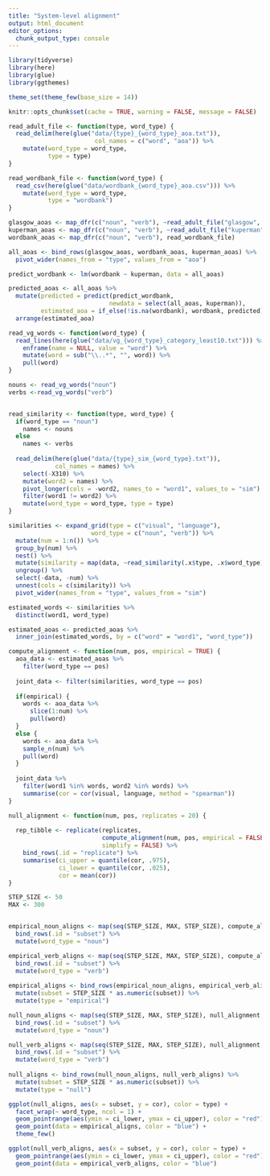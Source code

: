```yaml
---
title: "System-level alignment"
output: html_document
editor_options: 
  chunk_output_type: console
---
```

  
```r
library(tidyverse)
library(here)
library(glue)
library(ggthemes)

theme_set(theme_few(base_size = 14))

knitr::opts_chunk$set(cache = TRUE, warning = FALSE, message = FALSE)
```

```r
read_adult_file <- function(type, word_type) {
  read_delim(here(glue("data/{type}_{word_type}_aoa.txt")),
                        col_names = c("word", "aoa")) %>%
    mutate(word_type = word_type,
           type = type)
}

read_wordbank_file <- function(word_type) {
  read_csv(here(glue("data/wordbank_{word_type}_aoa.csv"))) %>%
    mutate(word_type = word_type,
           type = "wordbank")
}

glasgow_aoas <- map_dfr(c("noun", "verb"), ~read_adult_file("glasgow", .x))
kuperman_aoas <- map_dfr(c("noun", "verb"), ~read_adult_file("kuperman", .x))
wordbank_aoas <- map_dfr(c("noun", "verb"), read_wordbank_file)

all_aoas <- bind_rows(glasgow_aoas, wordbank_aoas, kuperman_aoas) %>%
  pivot_wider(names_from = "type", values_from = "aoa")

predict_wordbank <- lm(wordbank ~ kuperman, data = all_aoas)

predicted_aoas <- all_aoas %>%
  mutate(predicted = predict(predict_wordbank, 
                            newdata = select(all_aoas, kuperman)),
         estimated_aoa = if_else(!is.na(wordbank), wordbank, predicted)) %>%
  arrange(estimated_aoa)

```


```r
read_vg_words <- function(word_type) {
  read_lines(here(glue("data/vg_{word_type}_category_least10.txt"))) %>%
    enframe(name = NULL, value = "word") %>%
    mutate(word = sub("\\..*", "", word)) %>%
    pull(word)
}

nouns <- read_vg_words("noun")
verbs <-read_vg_words("verb")


read_similarity <- function(type, word_type) {
  if(word_type == "noun")
    names <- nouns
  else
    names <- verbs
  
  read_delim(here(glue("data/{type}_sim_{word_type}.txt")), 
             col_names = names) %>% 
    select(-X310) %>%
    mutate(word2 = names) %>%
    pivot_longer(cols = -word2, names_to = "word1", values_to = "sim") %>%
    filter(word1 != word2) %>%
    mutate(word_type = word_type, type = type)
}

similarities <- expand_grid(type = c("visual", "language"), 
                       word_type = c("noun", "verb")) %>%
  mutate(num = 1:n()) %>%
  group_by(num) %>%
  nest() %>%
  mutate(similarity = map(data, ~read_similarity(.x$type, .x$word_type))) %>%
  ungroup() %>%
  select(-data, -num) %>%
  unnest(cols = c(similarity)) %>%
  pivot_wider(names_from = "type", values_from = "sim")

estimated_words <- similarities %>%
  distinct(word1, word_type)

estimated_aoas <- predicted_aoas %>%
  inner_join(estimated_words, by = c("word" = "word1", "word_type"))
```


```r
compute_alignment <- function(num, pos, empirical = TRUE) {
  aoa_data <- estimated_aoas %>%
    filter(word_type == pos)
  
  joint_data <- filter(similarities, word_type == pos)
  
  if(empirical) {
    words <- aoa_data %>%
      slice(1:num) %>%
      pull(word)
  }
  else {
    words <- aoa_data %>%
    sample_n(num) %>%
    pull(word)
  }
  
  joint_data %>%
    filter(word1 %in% words, word2 %in% words) %>%
    summarise(cor = cor(visual, language, method = "spearman")) 
}
```

```r
null_alignment <- function(num, pos, replicates = 20) {
  
  rep_tibble <- replicate(replicates, 
                          compute_alignment(num, pos, empirical = FALSE),
                          simplify = FALSE) %>%
    bind_rows(.id = "replicate") %>%
    summarise(ci_upper = quantile(cor, .975),
              ci_lower = quantile(cor, .025),
              cor = mean(cor))
}
```

```r
STEP_SIZE <- 50
MAX <- 300


empirical_noun_aligns <- map(seq(STEP_SIZE, MAX, STEP_SIZE), compute_alignment, "noun") %>%
  bind_rows(.id = "subset") %>%
  mutate(word_type = "noun")

empirical_verb_aligns <- map(seq(STEP_SIZE, MAX, STEP_SIZE), compute_alignment, "verb") %>%
  bind_rows(.id = "subset") %>%
  mutate(word_type = "verb")
  
empirical_aligns <- bind_rows(empirical_noun_aligns, empirical_verb_aligns) %>%
  mutate(subset = STEP_SIZE * as.numeric(subset)) %>%
  mutate(type = "empirical")

null_noun_aligns <- map(seq(STEP_SIZE, MAX, STEP_SIZE), null_alignment, "noun") %>%
  bind_rows(.id = "subset") %>%
  mutate(word_type = "noun")

null_verb_aligns <- map(seq(STEP_SIZE, MAX, STEP_SIZE), null_alignment, "verb") %>%
  bind_rows(.id = "subset") %>%
  mutate(word_type = "verb")
  
null_aligns <- bind_rows(null_noun_aligns, null_verb_aligns) %>%
  mutate(subset = STEP_SIZE * as.numeric(subset)) %>%
  mutate(type = "null")
```

```r
ggplot(null_aligns, aes(x = subset, y = cor), color = type) +
  facet_wrap(~ word_type, ncol = 1) +
  geom_pointrange(aes(ymin = ci_lower, ymax = ci_upper), color = "red") +
  geom_point(data = empirical_aligns, color = "blue") +
  theme_few()
```

```r
ggplot(null_verb_aligns, aes(x = subset, y = cor), color = type) +
  geom_pointrange(aes(ymin = ci_lower, ymax = ci_upper), color = "red") +
  geom_point(data = empirical_verb_aligns, color = "blue")
```